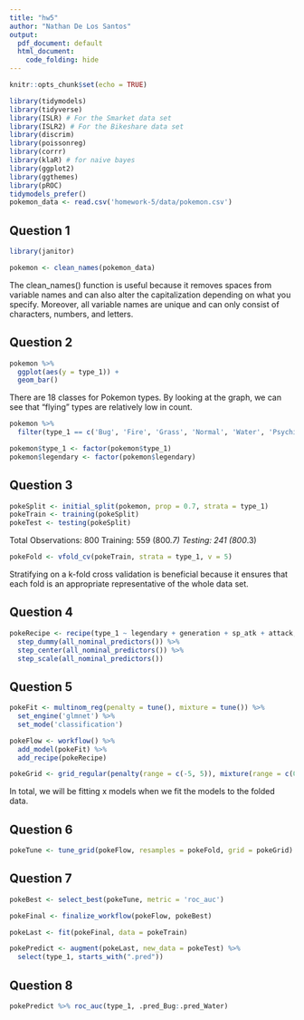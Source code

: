 ```yaml
---
title: "hw5"
author: "Nathan De Los Santos"
output:
  pdf_document: default
  html_document:
    code_folding: hide
---
```


```r
knitr::opts_chunk$set(echo = TRUE)
```

```r
library(tidymodels)
library(tidyverse)
library(ISLR) # For the Smarket data set
library(ISLR2) # For the Bikeshare data set
library(discrim)
library(poissonreg)
library(corrr)
library(klaR) # for naive bayes
library(ggplot2)
library(ggthemes)
library(pROC)
tidymodels_prefer()
pokemon_data <- read.csv('homework-5/data/pokemon.csv')
```

## Question 1

```r
library(janitor)

pokemon <- clean_names(pokemon_data)
```
The clean_names() function is useful because it removes spaces from variable names and can also alter the capitalization depending on what you specify. Moreover, all variable names are unique and can only consist of characters, numbers, and letters.

## Question 2

```r
pokemon %>%
  ggplot(aes(y = type_1)) +
  geom_bar()
```
There are 18 classes for Pokemon types. By looking at the graph, we can see that "flying" types are relatively low in count.

```r
pokemon %>%
  filter(type_1 == c('Bug', 'Fire', 'Grass', 'Normal', 'Water', 'Psychic'))

pokemon$type_1 <- factor(pokemon$type_1)
pokemon$legendary <- factor(pokemon$legendary)
```

## Question 3

```r
pokeSplit <- initial_split(pokemon, prop = 0.7, strata = type_1)
pokeTrain <- training(pokeSplit)
pokeTest <- testing(pokeSplit)
```
Total Observations: 800
Training: 559 (800*.7)
Testing: 241 (800*.3)

```r
pokeFold <- vfold_cv(pokeTrain, strata = type_1, v = 5)
```
Stratifying on a k-fold cross validation is beneficial because it ensures that each fold is an appropriate representative of the whole data set.

## Question 4

```r
pokeRecipe <- recipe(type_1 ~ legendary + generation + sp_atk + attack, speed, defense, hp, sp_def, data=pokeTrain) %>% 
  step_dummy(all_nominal_predictors()) %>%
  step_center(all_nominal_predictors()) %>% 
  step_scale(all_nominal_predictors())
```

## Question 5

```r
pokeFit <- multinom_reg(penalty = tune(), mixture = tune()) %>% 
  set_engine('glmnet') %>% 
  set_mode('classification')

pokeFlow <- workflow() %>% 
  add_model(pokeFit) %>% 
  add_recipe(pokeRecipe)

pokeGrid <- grid_regular(penalty(range = c(-5, 5)), mixture(range = c(0, 1)), levels = 10)
```
In total, we will be fitting x models when we fit the models to the folded data.

## Question 6

```r
pokeTune <- tune_grid(pokeFlow, resamples = pokeFold, grid = pokeGrid)
```

## Question 7

```r
pokeBest <- select_best(pokeTune, metric = 'roc_auc')

pokeFinal <- finalize_workflow(pokeFlow, pokeBest)

pokeLast <- fit(pokeFinal, data = pokeTrain)

pokePredict <- augment(pokeLast, new_data = pokeTest) %>% 
  select(type_1, starts_with(".pred"))
```

## Question 8

```r
pokePredict %>% roc_auc(type_1, .pred_Bug:.pred_Water)
```
